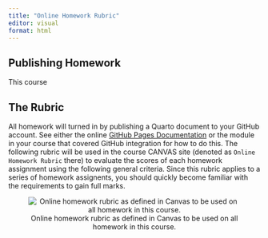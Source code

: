 ```yaml
---
title: "Online Homework Rubric"
editor: visual
format: html
---
```


## Publishing Homework

This course

## The Rubric

All homework will turned in by publishing a Quarto document to your GitHub account. See either the online [GitHub Pages Documentation](https://docs.github.com/en/pages) or the module in your course that covered GitHub integration for how to do this. The following rubric will be used in the course CANVAS site (denoted as `Online Homework Rubric` there) to evaluate the scores of each homework assignment using the following general criteria. Since this rubric applies to a series of homework assignents, you should quickly become familiar with the requirements to gain full marks.

<center>

![Online homework rubric as defined in Canvas to be used on all homework in this course.](media/OnlineHomeworkRubric.png)

</center>

